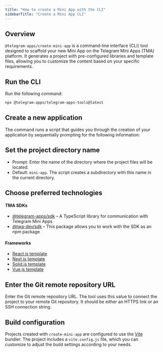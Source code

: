 ```yaml
---
title: "How to create a Mini App with the CLI"
sidebarTitle: "Create a Mini App CLI"
---
```



## Overview

`@telegram-apps/create-mini-app` is a command-line interface (CLI) tool designed to scaffold your new
Mini App on the Telegram Mini Apps (TMA) platform. It generates a project with pre-configured libraries and template files,
allowing you to customize the content based on your specific requirements.

## Run the CLI

Run the following command:

```sh icon="npm"
npx @telegram-apps/telegram-apps-tools@latest
```

## Create a new application

The command runs a script that guides you through the creation of
your application by sequentially prompting for the following information:

## Set the project directory name

- Prompt: Enter the name of the directory where the project files will be located.
- Default: `mini-app`. The script creates a subdirectory with this name in the current directory.

## Choose preferred technologies

#### TMA SDKs
- [@telegram-apps/sdk](https://www.npmjs.com/package/@telegram-apps/sdk)  – A TypeScript library for communication with Telegram Mini Apps
- [@twa-dev/sdk](https://www.npmjs.com/package/@twa-dev/sdk) – This package allows you to work with the SDK as an npm package

#### Frameworks
 - [React.js template](https://github.com/Telegram-Mini-Apps/reactjs-template)
 - [Next.js template](https://github.com/Telegram-Mini-Apps/nextjs-template)
 - [Solid.js template](https://github.com/Telegram-Mini-Apps/solidjs-js-template)
 - [Vue.js template](https://github.com/Telegram-Mini-Apps/vuejs-template)

## Enter the Git remote repository URL

Enter the Git remote repository URL. The tool uses this value to connect the project to your
remote Git repository. It should be either an HTTPS link or an SSH connection string.

## Build configuration

Projects created with `create-mini-app` are configured to use the [Vite](https://vite.dev/) bundler. The project includes a `vite.config.js` file,
which you can customize to adjust the build settings according to your needs.
